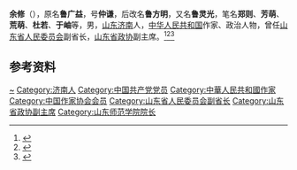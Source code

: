 '''余修'''（{{bd|1911年|5月1日|1985年}}），原名'''鲁广益'''，号'''仲谦'''，后改名'''鲁方明'''，又名'''鲁灵光'''，笔名'''郑则'''、'''芳萌'''、'''荒萌'''、'''杜若'''、'''于岫'''等，男，[[山东|山东]][[济南|济南]]人，[[中华人民共和国|中华人民共和国]]作家、政治人物，曾任[[山东省人民委员会|山东省人民委员会]]副省长，[[山东省政协|山东省政协]]副主席。<ref>{{Cite book|title=中国近现代人物别名词典|author=徐为民编|publisher=沈阳出版社|year=1993|isbn=|location=沈阳|pages=}}</ref><ref>{{Cite book|title=中华人民共和国职官志|author=何虎生, 李耀东, 向常福主编|publisher=中国社会出版社|year=2003|isbn=9787800883934|location=北京|pages=}}</ref><ref>{{Cite web|title=余修|url=http://www.chinawriter.com.cn/zxhy/member/6427.shtml|accessdate=2020-08-25|work=中国作家网}}{{Dead link}}</ref>

== 参考资料 ==
{{reflist}}

{{中国人物小作品}}
{{山东师范大学}}

{{Authority control}}
{{DEFAULTSORT:Yu余}}
[[Category:鲁姓|~]]
[[Category:济南人|Category:济南人]]
[[Category:中国共产党党员|Category:中国共产党党员]]
[[Category:中華人民共和國作家|Category:中華人民共和國作家]]
[[Category:中国作家协会会员|Category:中国作家协会会员]]
[[Category:山东省人民委员会副省长|Category:山东省人民委员会副省长]]
[[Category:山东省政协副主席|Category:山东省政协副主席]]
[[Category:山东师范学院院长|Category:山东师范学院院长]]